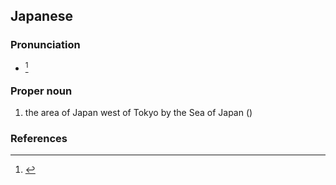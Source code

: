 ==Japanese==
{{ja-kanjitab|ほく|りく|yomi=o}}

===Pronunciation===
* {{ja-accent-common|h|ほ|くりく}}<ref>{{R:NHK Hatsuon}}</ref>

===Proper noun===
{{ja-pos|ほくりく|proper}}

# the area of Japan west of Tokyo by the Sea of Japan ({{abbreviation of|北陸地方|lang=ja}})

===References===
<references/>